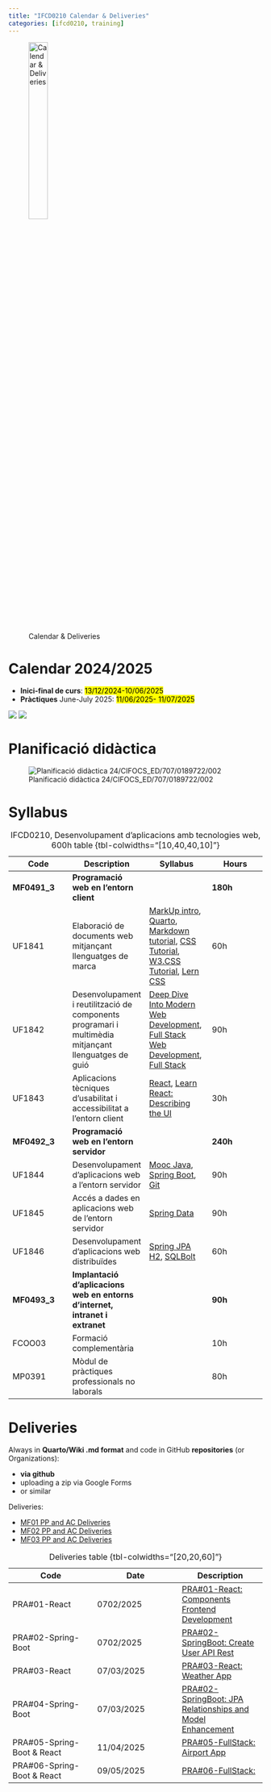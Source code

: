 ```yaml
---
title: "IFCD0210 Calendar & Deliveries"
categories: [ifcd0210, training]
---
```



![Calendar & Deliveries](/images/home/deliveries.jpg){width="30%"}

# Calendar 2024/2025

- **Inici-final de curs**: <mark>13/12/2024-10/06/2025</mark>
- **Pràctiques** June-July 2025: <mark>11/06/2025- 11/07/2025</mark>

![](/images/ifcd0210-25/calendar-ifcd-20210-25-0.png)
![](/images/ifcd0210-25/calendar-ifcd-20210-25.png)

# Planificació didàctica

![Planificació didàctica 24/CIFOCS_ED/707/0189722/002](/images/ifcd0210-25/planificacio-didactica.png)

# Syllabus


::: {.column-page-right}
| Code | Description | Syllabus |  Hours |
|---|---|---|---|
| **MF0491_3** | **Programació web en l'entorn client** | | **180h** |
| UF1841 | Elaboració de documents web mitjançant llenguatges de marca | [MarkUp intro](/markup/markup-lang-intro.qmd), [Quarto](/markup/markup-quarto-create.qmd), [Markdown tutorial](https://commonmark.org/help/tutorial/){.external}, [CSS Tutorial](https://www.w3schools.com/css/default.asp){.external}, [W3.CSS Tutorial](https://www.w3schools.com/w3css/){.external}, [Lern CSS](https://web.dev/learn/css){.external target='_blank'} | 60h |
| UF1842 |  Desenvolupament i reutilització de components programari i multimèdia mitjançant llenguatges de guió  |  [Deep Dive Into Modern Web Development](https://fullstackopen.com/en/){.external}, [Full Stack Web Development](https://studies.helsinki.fi/courses/course-implementation/otm-dbf5a51d-2121-4110-af0f-f1e8f0b74fb9){.external}, [Full Stack ](https://www.helsinki.fi/en/admissions-and-education/open-university/multidisciplinary-themed-modules/full-stack){.external} | 90h |
| UF1843 |  Aplicacions tècniques d'usabilitat i accessibilitat a l'entorn client  |  [React](/reactjs/reactjs-what-create.qmd), [Learn React: Describing the UI](https://react.dev/learn/describing-the-ui){.external} | 30h |
| **MF0492_3** |  **Programació web en l'entorn servidor** | |  **240h** |
| UF1844 |  Desenvolupament d'aplicacions web a l'entorn servidor  |  [Mooc Java](/javase/se-what-moocsyllabus.qmd), [Spring Boot](/springboot/boot-what-basics.qmd), [Git](https://learngitbranching.js.org/){.external} | 90h |
| UF1845 |  Accés a dades en aplicacions web de l'entorn servidor | [Spring Data](/springboot/boot-concepts-data.qmd) | 90h |
| UF1846 |  Desenvolupament d'aplicacions web distribuïdes |  [Spring JPA H2](/springboot/boot-what-create-th-h2.qmd), [SQLBolt](https://sqlbolt.com/){.external target='_blank'} | 60h |
| **MF0493_3** |  **Implantació d'aplicacions web en entorns d'internet, intranet i extranet** | | **90h**|
| FCOO03 |  Formació complementària  |  | 10h |
| MP0391|  Mòdul de pràctiques professionals no laborals  |  |  80h |
: IFCD0210, Desenvolupament d’aplicacions amb tecnologies web, 600h table {tbl-colwidths="[10,40,40,10]"}
:::


# Deliveries

Always in **Quarto/Wiki .md format** and code in GitHub **repositories** (or Organizations):

  - **via github**
  - uploading a zip via Google Forms
  - or similar


Deliveries:

- [MF01 PP and AC Deliveries](https://forms.gle/SpK8sTrPEvFUsRuMA){.external target='_blank'}
- [MF02 PP and AC Deliveries](https://forms.gle/ZJcjLFgSAGyoJRZKA){.external target='_blank'}
- [MF03 PP and AC Deliveries](/){.external target='_blank'}


::: {.column-page-right}

| Code | Date | Description  |
|---|---|---|
| PRA#01-React  | 0702/2025  | [PRA#01-React: Components Frontend Development](https://github.com/AlbertProfe/pronunciationApp/blob/master/PRA/PRA%2301-React.md){.external target='_blank'} |
| PRA#02-Spring-Boot |  0702/2025  | [PRA#02-SpringBoot: Create User API Rest](https://github.com/AlbertProfe/pronunciationApp/blob/master/PRA/PRA%2302-SpringBoot.md){.external target='_blank'}   |
| PRA#03-React |  07/03/2025  | [PRA#03-React: Weather App](https://github.com/AlbertProfe/pronunciationApp/blob/master/PRA/PRA%2303-React.md){.external target='_blank'}   |
| PRA#04-Spring-Boot |  07/03/2025  | [PRA#02-SpringBoot: JPA Relationships and Model Enhancement](https://github.com/AlbertProfe/pronunciationApp/blob/master/PRA/PRA%2304-SpirngBoot.md){.external target='_blank'}   |
| PRA#05-Spring-Boot & React |  11/04/2025  | [PRA#05-FullStack: Airport App](/ifcd0210-25/labs-ifcd0210-25/PRA-05-FullStack-v0.1.qmd){.external target='_blank'}   |
| PRA#06-Spring-Boot & React |  09/05/2025  | [PRA#06-FullStack: ](){.external target='_blank'}   |

: Deliveries table {tbl-colwidths="[20,20,60]"}

:::